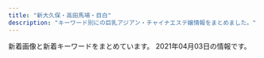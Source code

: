 ```yaml
---
title: "新大久保・高田馬場・目白"
description: "キーワード別にの巨乳アジアン・チャイナエステ嬢情報をまとめました。"
---
```


新着画像と新着キーワードをまとめています。
2021年04月03日の情報です。

<DmmAffiliateIns />
<KeywordTable
  shops={
    [
    {
        "keywords": {},
        "station": "JR\u9ad8\u7530\u99ac\u5834\u99c5\u65e9\u7a32\u7530\u53e3",
        "url": "http://www.china-es.info/",
        "img_links": [
            "http://www.china-es.info/images/int3.jpg",
            "http://www.china-es.info/images/head.jpg",
            "http://www.china-es.info/images/menu/top.jpg",
            "http://www.china-es.info/images/rec1.jpg",
            "http://www.china-es.info/images/menu/staff.jpg",
            "http://www.china-es.info/images/mobile.jpg",
            "http://www.china-es.info/img/ringo1.jpg",
            "http://www.china-es.info/images/int1.jpg",
            "http://www.china-es.info/images/menu/interior.jpg",
            "http://www.china-es.info/images/sys1.jpg",
            "http://www.china-es.info/images/rec2.jpg",
            "http://www.china-es.info/images/staff_t.jpg",
            "http://www.china-es.info/img/hibiki1.jpg",
            "http://www.china-es.info/img/nana2.jpg",
            "http://www.china-es.info/images/news.jpg",
            "http://www.china-es.info/images/interior_t.jpg",
            "http://www.china-es.info/images/int4.jpg",
            "http://www.china-es.info/img/nana1.jpg",
            "http://www.china-es.info/images/sys2.jpg",
            "http://www.china-es.info/images/top.jpg",
            "http://www.china-es.info/images/int2.jpg",
            "http://www.china-es.info/images/sys3.jpg"
        ],
        "name": "Honey At Home \u30cf\u30cb\u30fc\u30a2\u30c3\u30c8\u30db\u30fc\u30e0"
    },
    {
        "keywords": {},
        "img_links": [
            "http://www.e-candy.work/images/interior_t.png",
            "http://www.e-candy.work/images/newface.png",
            "http://www.e-candy.work/images/mobile.jpg",
            "http://www.e-candy.work/images/sys2.jpg",
            "http://www.e-candy.work/images/5.jpg",
            "http://www.e-candy.work/img/yui1.jpg",
            "http://www.e-candy.work/images/sys1.jpg",
            "http://www.e-candy.work/images/4.jpg",
            "http://www.e-candy.work/images/head.jpg",
            "http://www.e-candy.work/img/rina1.jpg",
            "http://www.e-candy.work/images/7.jpg",
            "http://www.e-candy.work/images/s1.png",
            "http://www.e-candy.work/images/sys3.png",
            "http://www.e-candy.work/images/1.jpg",
            "http://www.e-candy.work/images/6.jpg",
            "http://www.e-candy.work/img/haruka1.jpg",
            "http://www.e-candy.work/images/3.jpg",
            "http://www.e-candy.work/img/ai1.jpg",
            "http://www.e-candy.work/images/int2.png",
            "http://www.e-candy.work/images/tel.jpg",
            "http://www.e-candy.work/images/8.jpg",
            "http://www.e-candy.work/img/aya1.jpg",
            "http://www.e-candy.work/img/miki1.jpg",
            "http://www.e-candy.work/images/staff_t.png",
            "http://www.e-candy.work/img/nana1.jpg",
            "http://www.e-candy.work/images/info.png",
            "http://www.e-candy.work/images/int1.png",
            "http://www.e-candy.work/images/news.jpg"
        ],
        "station": "\u65b0\u5927\u4e45\u4fdd\u99c5",
        "name": "Lui\uff5e\u30eb\u30a4\uff5e",
        "url": "http://www.e-candy.work/"
    },
    {
        "img_links": [
            "http://aes-treat.com/scdl/staff/10941.jpg",
            "http://aes-treat.com/scdl/staff/10811mb.jpg",
            "http://aes-treat.com/i/files/homeimg.jpg",
            "http://aes-treat.com/scdl/staff/10902.jpg",
            "http://aes-treat.com/scdl/staff/10651mb.jpg",
            "http://aes-treat.com/scdl/staff/11151mb.jpg",
            "http://aes-treat.com/scdl/staff/10681.jpg",
            "http://aes-treat.com/img/ttl_attbnr.jpg",
            "http://aes-treat.com/img/ttl_nouka.jpg",
            "http://aes-treat.com/pic/head.jpg",
            "http://aes-treat.com/scdl/staff/11181mb.jpg",
            "http://aes-treat.com/scdl/staff/10171mb.jpg",
            "http://aes-treat.com/scdl/staff/10861mb.jpg",
            "http://aes-treat.com/scdl/staff/10901.jpg",
            "http://aes-treat.com/img/ttl_sister.png",
            "http://aes-treat.com/scdl/staff/10841mb.jpg",
            "http://aes-treat.com/scdl/staff/11051mb.jpg",
            "http://aes-treat.com/scdl/staff/11041.jpg",
            "http://aes-treat.com/pic/top1.jpg",
            "http://aes-treat.com/scdl/staff/10721mb.jpg",
            "http://aes-treat.com/scdl/staff/11151.jpg",
            "http://aes-treat.com/scdl/staff/11131.jpg",
            "http://aes-treat.com/scdl/staff/11181.jpg",
            "http://aes-treat.com/scdl/staff/11101.jpg",
            "http://aes-treat.com/pic/top2.jpg",
            "http://aes-treat.com/img/ttl_staff.png",
            "http://aes-treat.com/scdl/staff/10981mb.jpg",
            "http://aes-treat.com/scdl/staff/11081.jpg",
            "http://aes-treat.com/scdl/staff/10811.jpg",
            "http://aes-treat.com/scdl/staff/10861.jpg",
            "http://aes-treat.com/scdl/staff/11091mb.jpg",
            "http://aes-treat.com/scdl/staff/11101mb.jpg",
            "http://aes-treat.com/scdl/staff/10891mb.jpg",
            "http://aes-treat.com/scdl/staff/11111.jpg",
            "http://aes-treat.com/scdl/staff/10972.jpg",
            "http://aes-treat.com/scdl/staff/10981.jpg",
            "http://aes-treat.com/scdl/staff/11121.jpg",
            "http://aes-treat.com/scdl/staff/10681mb.jpg",
            "http://aes-treat.com/scdl/staff/10721.jpg",
            "http://aes-treat.com/scdl/staff/10842.jpg",
            "http://aes-treat.com/scdl/staff/11171.jpg",
            "http://aes-treat.com/scdl/staff/11171mb.jpg",
            "http://aes-treat.com/scdl/staff/11081mb.jpg",
            "http://aes-treat.com/scdl/staff/11161mb.jpg",
            "http://aes-treat.com/scdl/staff/11051.jpg",
            "http://aes-treat.com/scdl/staff/10771mb.jpg",
            "http://aes-treat.com/scdl/staff/10771.jpg",
            "http://aes-treat.com/scdl/staff/10971.jpg",
            "http://aes-treat.com/scdl/staff/10841.jpg",
            "http://aes-treat.com/scdl/staff/11111mb.jpg",
            "http://aes-treat.com/img/ttl_att.png",
            "http://aes-treat.com/scdl/staff/11041mb.jpg",
            "http://aes-treat.com/scdl/staff/10901mb.jpg",
            "http://aes-treat.com/scdl/staff/11161.jpg",
            "http://aes-treat.com/scdl/staff/10941mb.jpg",
            "http://aes-treat.com/scdl/staff/11162.jpg",
            "http://aes-treat.com/img/ttl_mobile.jpg",
            "http://aes-treat.com/scdl/staff/10891.jpg",
            "http://aes-treat.com/scdl/staff/10171.jpg",
            "http://aes-treat.com/img/system/campaign.jpg",
            "http://aes-treat.com/scdl/staff/11131mb.jpg",
            "http://aes-treat.com/scdl/staff/10651.jpg",
            "http://aes-treat.com/scdl/staff/10971mb.jpg",
            "http://aes-treat.com/scdl/staff/11121mb.jpg",
            "http://aes-treat.com/scdl/staff/11091.jpg"
        ],
        "station": "JR\u5927\u4e45\u4fdd\u99c5\u5317\u53e3",
        "url": "http://aes-treat.com/",
        "keywords": {
            "C": 36
        },
        "name": "Lovely Heart \u5927\u4e45\u4fdd\u5225\u9928"
    },
    {
        "url": "http://www.kity.work/",
        "keywords": {},
        "name": "\u98a8\u96c5\u5802 \uff5e\u3075\u3046\u304c\u3069\u3046\uff5e",
        "img_links": [
            "http://www.kity.work/img/sara2.jpg",
            "http://www.kity.work/images/3.jpg",
            "http://www.kity.work/images/tg.jpg",
            "http://www.kity.work/images/interior_t.jpg",
            "http://www.kity.work/img/aoi1.jpg",
            "http://www.kity.work/images/5.jpg",
            "http://www.kity.work/img/yuka2.jpg",
            "http://www.kity.work/images/int1.jpg",
            "http://www.kity.work/images/tel.jpg",
            "http://www.kity.work/img/erina2.jpg",
            "http://www.kity.work/images/s1.jpg",
            "http://www.kity.work/images/head.jpg",
            "http://www.kity.work/img/nana1.jpg",
            "http://www.kity.work/images/6.jpg",
            "http://www.kity.work/images/staff_t.jpg",
            "http://www.kity.work/img/yuka1.jpg",
            "http://www.kity.work/img/sara1.jpg",
            "http://www.kity.work/images/s2.jpg",
            "http://www.kity.work/staff/nana.jpg",
            "http://www.kity.work/images/7.jpg",
            "http://www.kity.work/images/up.jpg",
            "http://www.kity.work/staff/aoi.jpg",
            "http://www.kity.work/images/s1.png",
            "http://www.kity.work/images/int2.jpg",
            "http://www.kity.work/staff/yuka.jpg",
            "http://www.kity.work/images/1.jpg",
            "http://www.kity.work/images/ac2.jpg",
            "http://www.kity.work/img/erina1.jpg",
            "http://www.kity.work/img/aoi2.jpg",
            "http://www.kity.work/images/sys.jpg",
            "http://www.kity.work/staff/erina.jpg",
            "http://www.kity.work/images/news.jpg",
            "http://www.kity.work/staff/sara.jpg"
        ],
        "station": "JR\u9ad8\u7530\u99ac\u5834\u99c5\u65e9\u7a32\u7530\u53e3"
    },
    {
        "keywords": {
            "83": 3,
            "C": 18,
            "86": 3
        },
        "url": "http://familiar.ests.jp/",
        "station": "JR\u9ad8\u7530\u99ac\u5834\u99c5\u65e9\u7a32\u7530\u53e3",
        "img_links": [
            "http://familiar.ests.jp/images/s_link.png",
            "http://familiar.ests.jp/photos/sites/33/2019/09/2019092718570723.jpg",
            "http://familiar.ests.jp/photos/sites/33/2019/09/2019092318545965.jpg",
            "http://familiar.ests.jp/images/s_service.png",
            "http://familiar.ests.jp/images/top.jpg",
            "http://familiar.ests.jp/images/news.png",
            "http://familiar.ests.jp/photos/sites/33/2020/10/2020101901153954.jpg",
            "http://familiar.ests.jp/images/info.png",
            "http://familiar.ests.jp/images/bian.jpg",
            "http://familiar.ests.jp/images/mobile.jpg",
            "http://familiar.ests.jp/images/s_staff.png",
            "http://familiar.ests.jp/photos/sites/33/2019/09/2019092718554568.jpg",
            "http://familiar.ests.jp/images/nei_bj1.png",
            "http://familiar.ests.jp/images/acc.png",
            "http://familiar.ests.jp/images/service.jpg",
            "http://familiar.ests.jp/photos/sites/33/2020/10/2020101409554799.jpg",
            "http://familiar.ests.jp/photos/sites/33/2019/07/2019073009094778.jpg",
            "http://familiar.ests.jp/images/staff_bj1s.png",
            "http://familiar.ests.jp/images/staff_bj4s.png"
        ],
        "name": "\u99ac\u5834one"
    },
    {
        "img_links": [
            "http://milk.tyo.cm/photos/sites/72/2020/06/2020061206444417.jpg",
            "http://milk.tyo.cm/images/room3_l.jpg",
            "http://milk.tyo.cm/photos/sites/72/2021/02/202102100345053.jpg",
            "http://milk.tyo.cm/images/sp_nav01.png",
            "http://milk.tyo.cm/images/sp_header.jpg",
            "http://milk.tyo.cm/images/img_service03.jpg",
            "http://milk.tyo.cm/images/link_nav03.png",
            "http://milk.tyo.cm/images/link_nav02.png",
            "http://milk.tyo.cm/photos/sites/72/2020/11/202011100524008.jpg",
            "http://milk.tyo.cm/images/com_tel.png",
            "http://milk.tyo.cm/images/blog.jpg",
            "http://milk.tyo.cm/images/link_nav04.png",
            "http://milk.tyo.cm/images/room1_l.jpg",
            "http://milk.tyo.cm/images/room2_l.jpg",
            "http://milk.tyo.cm/images/tit_staff.png",
            "http://milk.tyo.cm/photos/sites/72/2020/06/2020061206443832.jpg",
            "http://milk.tyo.cm/photos/sites/72/2021/03/2021032104262457.jpg",
            "http://milk.tyo.cm/images/img_service02.jpg",
            "http://milk.tyo.cm/images/tit_pick.png",
            "http://milk.tyo.cm/images/link_nav05.png",
            "http://milk.tyo.cm/images/sp_nav03.png",
            "http://milk.tyo.cm/images/top.png",
            "http://milk.tyo.cm/photos/sites/72/2021/01/2021012610102711.jpg",
            "http://milk.tyo.cm/images/sp_tit_pick.png",
            "http://milk.tyo.cm/images/img_service01.jpg",
            "http://milk.tyo.cm/images/link_nav01.png",
            "http://milk.tyo.cm/images/re.png",
            "http://milk.tyo.cm/images/sp_nav02.png",
            "http://milk.tyo.cm/photos/sites/72/2021/03/2021032001383557.jpg",
            "http://milk.tyo.cm/images/tit_service.png",
            "http://milk.tyo.cm/images/bg_cont03.png",
            "http://milk.tyo.cm/images/img_service04.jpg",
            "http://milk.tyo.cm/images/koko_234x60.png",
            "http://milk.tyo.cm/photos/sites/72/2021/03/2021030109204879.jpg",
            "http://milk.tyo.cm/images/bg_cont01.png",
            "http://milk.tyo.cm/photos/sites/72/2021/02/2021021003450576.jpg",
            "http://milk.tyo.cm/images/ico_headline.png",
            "http://milk.tyo.cm/images/room4_l.jpg"
        ],
        "station": "JR\u5927\u4e45\u4fdd\u99c5\u5357\u53e3",
        "name": "\u30df\u30eb\u30af",
        "keywords": {
            "87": 8,
            "C": 14,
            "86": 8,
            "D": 40,
            "83": 8,
            "E": 16,
            "90": 8,
            "85": 24
        },
        "url": "http://milk.tyo.cm/"
    },
    {
        "img_links": [
            "http://p-aroma.work/img/mayu1.png",
            "http://p-aroma.work/staff/rina.jpg",
            "http://p-aroma.work/images/mobile.jpg",
            "http://p-aroma.work/img/kasumi1.png",
            "http://p-aroma.work/images/2.jpg",
            "http://p-aroma.work/images/int2.png",
            "http://p-aroma.work/images/s1.jpg",
            "http://p-aroma.work/images/sys.png",
            "http://p-aroma.work/staff/mirai.jpg",
            "http://p-aroma.work/img/rina1.png",
            "http://p-aroma.work/images/staff_t.png",
            "http://p-aroma.work/images/news.jpg",
            "http://p-aroma.work/images/7.jpg",
            "http://p-aroma.work/staff/ayaka.jpg",
            "http://p-aroma.work/img/ayaka1.png",
            "http://p-aroma.work/images/head.jpg",
            "http://p-aroma.work/images/interior_t.png",
            "http://p-aroma.work/images/s1.png",
            "http://p-aroma.work/staff/haru.jpg",
            "http://p-aroma.work/img/haru1.png",
            "http://p-aroma.work/images/1.jpg",
            "http://p-aroma.work/staff/mayu.jpg",
            "http://p-aroma.work/img/mirai1.png",
            "http://p-aroma.work/images/int1.png",
            "http://p-aroma.work/images/s2.jpg",
            "http://p-aroma.work/images/tel.jpg",
            "http://p-aroma.work/images/4.jpg",
            "http://p-aroma.work/images/6.jpg",
            "http://p-aroma.work/images/3.jpg",
            "http://p-aroma.work/staff/kasumi.jpg"
        ],
        "url": "http://p-aroma.work/",
        "name": "\u7652\u3057\u306e\u51fa\u4f1a\u3044",
        "station": "JR\u5927\u4e45\u4fdd\u99c5\u5317\u53e3",
        "keywords": {}
    },
    {
        "keywords": {
            "88": 2,
            "C": 5,
            "87": 4,
            "D": 1
        },
        "name": "\u60a0\u30a8\u30b9\u30c6",
        "img_links": [
            "http://www.y-rlx.site/girl/04.jpg",
            "http://www.y-rlx.site/images/index_02.jpg",
            "http://www.y-rlx.site/images/info.jpg",
            "http://www.y-rlx.site/images/staff_09.jpg",
            "http://www.y-rlx.site/images/index_11.jpg",
            "http://www.y-rlx.site/images/index_03.jpg",
            "http://www.y-rlx.site/images/rec_09.jpg",
            "http://y-rlx.site/images/index_07.jpg",
            "http://www.y-rlx.site/images/rec.jpg",
            "http://y-rlx.site/images/index_04.jpg",
            "http://www.y-rlx.site/images/upload/thumb/7ec52ffef2544273.jpg",
            "http://www.y-rlx.site/images/index_04.jpg",
            "http://www.y-rlx.site/girl/05.jpg",
            "http://www.y-rlx.site/images/index_07.jpg",
            "http://www.y-rlx.site/images/upload/thumb/0a4230132522743d.jpg",
            "http://www.y-rlx.site/images/index_15.jpg",
            "http://www.y-rlx.site/images/index_20.jpg",
            "http://www.y-rlx.site/images/upload/thumb/117cc02414cb58fe.jpg",
            "http://www.y-rlx.site/images/index_13.jpg",
            "http://www.y-rlx.site/images/index_18.jpg",
            "http://www.y-rlx.site/images/index_01.jpg",
            "http://www.y-rlx.site/images/upload/thumb/2c7fdde9ad97892b.jpg",
            "http://www.y-rlx.site/images/upload/thumb/a3dc59474308193e.jpg",
            "http://www.y-rlx.site/girl/02.jpg",
            "http://www.y-rlx.site/girl/03.jpg",
            "http://www.y-rlx.site/images/info_09.jpg",
            "http://www.y-rlx.site/images/upload/thumb/e0a26e58e17a1416.jpg",
            "http://www.y-rlx.site/images/upload/thumb/0776a8acf9219785.jpg",
            "http://www.y-rlx.site/images/index_10.jpg",
            "http://www.y-rlx.site/images/upload/thumb/7ef0dbd713e60157.jpg",
            "http://www.y-rlx.site/images/index_05.jpg",
            "http://www.y-rlx.site/girl/01.jpg",
            "http://www.y-rlx.site/images/index_08.jpg",
            "http://www.y-rlx.site/images/index_09.jpg",
            "http://www.y-rlx.site/images/card.jpg",
            "http://www.y-rlx.site/images/upload/thumb/0d7b4714c8aced28.jpg",
            "http://www.y-rlx.site/images/index_06.jpg",
            "http://www.y-rlx.site/images/index_19.jpg"
        ],
        "url": "http://www.y-rlx.site/",
        "station": "JR\u9ad8\u7530\u99ac\u5834\u99c5\u65e9\u7a32\u7530\u53e3"
    },
    {
        "station": "JR\u65b0\u5927\u4e45\u4fdd\u99c5",
        "name": "\u6708\u306e\u82b1",
        "url": "https://tsukinohana88.wixsite.com/index",
        "keywords": {},
        "img_links": [
            "https://static.wixstatic.com/media/80a184_591f50f34faa42e6b9492a8d9157c96f~mv2.png",
            "https://static.wixstatic.com/media/80a184_82935849944c46ee915c04bfe2e9b3cb~mv2.jpeg",
            "https://static.wixstatic.com/media/71aabe_595c6eb6f67c4a098580c4aa868223d6~mv2.jpg",
            "https://static.wixstatic.com/media/80a184_b70a2c117ac542f79ec2a2014b642be4~mv2.png",
            "https://static.wixstatic.com/media/80a184_18f60081ea1047b0a35a349e1c4155f8~mv2.jpg",
            "https://static.wixstatic.com/media/80a184_9dc0d14b20d54a71a6cb9f57217e8a32~mv2.png",
            "https://static.wixstatic.com/media/80a184_d4b6882709484eb495b72b4fd6a52481~mv2.png",
            "https://static.wixstatic.com/media/80a184_126746405a7f40f191a12f71b777ea41~mv2.png",
            "https://static.wixstatic.com/media/80a184_60e3e10d71c6473ca82f313fefc49773~mv2.png",
            "https://static.wixstatic.com/media/80a184_e559d78a6dc94757946448f2405d903b~mv2.jpg",
            "https://static.wixstatic.com/media/71aabe_7fde48e91203411687f75bf66049b810~mv2.jpg",
            "https://static.wixstatic.com/media/80a184_5208b825bc574a8e8c38cfed61640f7b~mv2.png",
            "https://static.wixstatic.com/media/80a184_6f8a99a76cfa4e8cb6871f8cdc4667f5~mv2.png",
            "https://static.wixstatic.com/media/80a184_badd496c271c4b31b8258ef657e73a1c~mv2.jpg"
        ]
    },
    {
        "keywords": {
            "C": 4
        },
        "name": "\u7e01\u4e2d\u7e01\uff5e\u3048\u3093\u3061\u3085\u3046\u3048\u3093\uff5e",
        "img_links": [
            "http://www.enchuen.com/images/img_slider03.png",
            "http://www.enchuen.com/images/top_slider2.jpg",
            "http://www.enchuen.com/images/mail_header.png",
            "http://www.enchuen.com/images/therapist_yume.jpg",
            "http://www.enchuen.com/images/a_qa.png",
            "http://www.enchuen.com/images/img_service04.png",
            "http://www.enchuen.com/images/mess_footer.png",
            "http://www.enchuen.com/images/h2_qa.png",
            "http://www.enchuen.com/images/h2_alliancegide2.png",
            "http://www.enchuen.com/images/h2_instagam.png",
            "http://www.enchuen.com/images/btn_gnavi02_no.png",
            "http://www.enchuen.com/images/ins_header.png",
            "http://www.enchuen.com/images/top_slider5.jpg",
            "http://www.enchuen.com/images/img_service03.png",
            "http://www.enchuen.com/images/top_slider4.jpg",
            "http://www.enchuen.com/images/tw_footer.png",
            "http://www.enchuen.com/images/interior02.jpg",
            "http://www.enchuen.com/images/ins_footer.png",
            "http://www.enchuen.com/images/therapist_noa.jpg",
            "http://www.enchuen.com/images/h2_linkban.png",
            "http://www.enchuen.com/images/therapist_kaori_s.jpg",
            "http://www.enchuen.com/images/img_service02.png",
            "http://www.enchuen.com/images/top_slider6.jpg",
            "http://www.enchuen.com/images/img_service05.png",
            "http://www.enchuen.com/images/interior02_s.jpg",
            "http://www.enchuen.com/images/interior01_s.jpg",
            "http://www.enchuen.com/images/tel_header.png",
            "http://www.enchuen.com/images/h2_alliancegide.png",
            "http://www.enchuen.com/images/img_slider01.png",
            "http://www.enchuen.com/images/q_qa.png",
            "http://www.enchuen.com/images/img_service01.png",
            "http://www.enchuen.com/images/img_service06.png",
            "http://www.enchuen.com/images/h2_contact.png",
            "http://www.enchuen.com/images/interior03_s.jpg",
            "http://www.enchuen.com/images/h2_servicecontents.png",
            "http://www.enchuen.com/images/icon_eng.png",
            "http://www.enchuen.com/images/btn_gnavi04_no.png",
            "http://www.enchuen.com/images/therapist_yona.jpg",
            "http://www.enchuen.com/images/top_slider3.jpg",
            "http://www.enchuen.com/images/img_aromaoil.png",
            "http://www.enchuen.com/images/img_service07.png",
            "http://www.enchuen.com/images/top_slider1.jpg",
            "http://www.enchuen.com/images/btn_gnavi06_no.png",
            "http://www.enchuen.com/images/interior01.jpg",
            "http://www.enchuen.com/images/tw_header.png",
            "http://www.enchuen.com/images/btn_gnavi05_no.png",
            "http://www.enchuen.com/images/interior04.jpg",
            "http://www.enchuen.com/images/therapist_noa_s.jpg",
            "http://www.enchuen.com/images/h2_information.png",
            "http://www.enchuen.com/images/h2_twitter.png",
            "http://www.enchuen.com/images/h2_alltherapist.png",
            "http://www.enchuen.com/images/h2_link01.png",
            "http://www.enchuen.com/images/img_comimgsoon.jpg",
            "http://www.enchuen.com/images/interior03.jpg",
            "http://www.enchuen.com/images/ban-tel.png",
            "http://www.enchuen.com/images/interior04_s.jpg",
            "http://www.enchuen.com/images/btn_gnavi03_no.png",
            "http://www.enchuen.com/images/pickmessage01.png",
            "http://www.enchuen.com/images/therapist_kaori.jpg",
            "http://www.enchuen.com/images/therapist_yona_s.jpg",
            "http://www.enchuen.com/images/pagetop.png",
            "http://www.enchuen.com/images/icon_chi.png",
            "http://www.enchuen.com/images/btn_gnavi01_no.png",
            "http://www.enchuen.com/images/therapist_yume_s.jpg",
            "http://www.enchuen.com/images/img_slider02.png"
        ],
        "station": "JR\u65b0\u5927\u4e45\u4fdd\u99c5",
        "url": "http://www.enchuen.com/"
    },
    {
        "name": "\u6c34\u8272-\u30df\u30ba\u30a4\u30ed-",
        "keywords": {},
        "url": "http://kobo.mssg.jp/",
        "station": "JR\u5927\u4e45\u4fdd\u99c5\u5317\u53e3",
        "img_links": [
            "http://kobo.mssg.jp/layer/images/top/top_03.jpg",
            "http://kobo.mssg.jp/images/info.png",
            "http://kobo.mssg.jp/images/staff_9b.jpg",
            "http://kobo.mssg.jp/images/staff_4.jpg",
            "http://kobo.mssg.jp/images/staff_2b.jpg",
            "http://kobo.mssg.jp/images/staff_5.jpg",
            "http://kobo.mssg.jp/images/staff_bj1.png",
            "http://kobo.mssg.jp/layer/images/top/top_08.png",
            "http://kobo.mssg.jp/images/top1.jpg",
            "http://kobo.mssg.jp/images/s_info.png",
            "http://kobo.mssg.jp/layer/images/top/top_06.jpg",
            "http://kobo.mssg.jp/images/staff_2a.jpg",
            "http://kobo.mssg.jp/images/staff_8.jpg",
            "http://kobo.mssg.jp/layer/images/top.jpg",
            "http://kobo.mssg.jp/layer/images/top/top_05.jpg",
            "http://kobo.mssg.jp/layer/images/top/top_04.jpg",
            "http://kobo.mssg.jp/images/staff_9a.jpg",
            "http://kobo.mssg.jp/images/staff_8a.jpg",
            "http://kobo.mssg.jp/layer/images/top/top_02.jpg",
            "http://kobo.mssg.jp/images/top2.jpg",
            "http://kobo.mssg.jp/images/1.jpg",
            "http://kobo.mssg.jp/images/staff_10a.jpg",
            "http://kobo.mssg.jp/images/wenzi-staff.png",
            "http://kobo.mssg.jp/layer/images/top/top_01.jpg",
            "http://kobo.mssg.jp/images/staff_bj4.png"
        ]
    },
    {
        "img_links": [
            "http://familiar.tyo.cm/photos/sites/37/2019/10/2019100304481325.jpg",
            "http://familiar.tyo.cm/images/mobile.jpg",
            "http://familiar.tyo.cm/photos/sites/37/2019/03/2019031806471671.jpg",
            "http://familiar.tyo.cm/photos/sites/37/2018/12/2018121903013346.jpg",
            "http://familiar.tyo.cm/photos/sites/37/2019/03/2019032406115311.jpg",
            "http://familiar.tyo.cm/photos/sites/37/2019/10/2019102502193826.jpg",
            "http://familiar.tyo.cm/images/s_link.jpg",
            "http://familiar.tyo.cm/photos/sites/37/2019/06/2019060406161857.jpg",
            "http://familiar.tyo.cm/photos/sites/37/2019/09/2019090503385014.jpg",
            "http://familiar.tyo.cm/photos/sites/37/2019/12/2019120401355046.jpg",
            "http://familiar.tyo.cm/photos/sites/37/2019/11/2019112002511160.jpg",
            "http://familiar.tyo.cm/photos/sites/37/2019/03/2019032406115451.jpg",
            "http://familiar.tyo.cm/images/top.png",
            "http://familiar.tyo.cm/photos/sites/37/2019/11/2019112902341792.jpg",
            "http://familiar.tyo.cm/photos/sites/37/2019/03/2019032406115312.jpg",
            "http://familiar.tyo.cm/photos/sites/37/2019/06/2019060406241084.jpg",
            "http://familiar.tyo.cm/photos/sites/37/2019/03/2019032406115440.jpg",
            "http://familiar.tyo.cm/photos/sites/37/2019/12/2019120401354980.jpg",
            "http://familiar.tyo.cm/photos/sites/37/2019/11/2019110802115992.jpg",
            "http://familiar.tyo.cm/photos/sites/37/2019/06/2019061502562745.jpg",
            "http://familiar.tyo.cm/photos/sites/37/2019/10/2019102408541458.jpg",
            "http://familiar.tyo.cm/images/s_staff.jpg",
            "http://familiar.tyo.cm/images/tel.png",
            "http://familiar.tyo.cm/photos/sites/37/2019/12/2019120502264671.jpg",
            "http://familiar.tyo.cm/photos/sites/37/2019/06/2019061502562798.jpg",
            "http://familiar.tyo.cm/photos/sites/37/2019/06/201906040617136.jpg",
            "http://familiar.tyo.cm/photos/sites/37/2019/06/2019062210030384.jpg",
            "http://familiar.tyo.cm/photos/sites/37/2018/12/2018121903022968.jpg",
            "http://familiar.tyo.cm/photos/sites/37/2019/09/201909270657496.jpg",
            "http://familiar.tyo.cm/photos/sites/37/2019/12/2019120502265383.jpg",
            "http://familiar.tyo.cm/photos/sites/37/2019/12/201912130833132.jpg",
            "http://familiar.tyo.cm/photos/sites/37/2019/03/2019032406115446.jpg",
            "http://familiar.tyo.cm/photos/sites/37/2019/03/2019032406115598.jpg",
            "http://familiar.tyo.cm/photos/sites/37/2019/10/2019102502193551.jpg",
            "http://familiar.tyo.cm/photos/sites/37/2019/06/2019061502562797.jpg",
            "http://familiar.tyo.cm/images/1.png",
            "http://familiar.tyo.cm/photos/sites/37/2019/12/2019120401354873.jpg",
            "http://familiar.tyo.cm/photos/sites/37/2019/03/2019032406115491.jpg",
            "http://familiar.tyo.cm/images/s_news.jpg"
        ],
        "url": "http://familiar.tyo.cm/",
        "name": "Familiar\u30fb\u30d5\u30a1\u30df\u30ea\u30fc\u30a2",
        "keywords": {
            "E": 36,
            "C": 2,
            "85": 18,
            "86": 94,
            "83": 9,
            "D": 182,
            "88": 27,
            "87": 72
        },
        "station": "JR\u65b0\u5927\u4e45\u4fdd\u99c5"
    },
    {
        "img_links": [
            "http://massage-1.net/images/top/top_01.jpg",
            "http://massage-1.net/images/top/top_04.jpg",
            "http://massage-1.net/images/top/top_05.jpg",
            "http://massage-1.net/images/staff_image/staf_05a.jpg",
            "http://massage-1.net/images/home/top.jpg",
            "http://massage-1.net/images/page_top.png",
            "http://massage-1.net/images/top/top_06.jpg",
            "http://massage-1.net/images/top/top_08.png",
            "http://massage-1.net/images/top/top_02.jpg",
            "http://massage-1.net/images/top/top_03.jpg"
        ],
        "name": "\u697d\u5712",
        "keywords": {},
        "url": "http://massage-1.net/",
        "station": "JR\u9ad8\u7530\u99ac\u5834\u99c5\u65e9\u7a32\u7530\u53e3"
    },
    {
        "url": "http://www.harunoyume.com/",
        "img_links": [
            "http://www.harunoyume.com/images/service-image.jpg",
            "http://www.harunoyume.com/images/covergirl.jpg",
            "http://www.harunoyume.com/images/campaign.jpg",
            "http://www.harunoyume.com/images/discount.jpg"
        ],
        "name": "\u6625\u306e\u5922",
        "station": "JR\u65b0\u5927\u4e45\u4fdd\u99c5",
        "keywords": {}
    },
    {
        "url": "http://www.aromaonly1.com/",
        "img_links": [
            "http://www.aromaonly1.com/images/interior_10.jpg",
            "http://www.aromaonly1.com/uploads/66dc68de1f9c001b6f15d52303314efc.jpg",
            "http://www.aromaonly1.com/uploads/2f5941103973429d3981087968a845a3.jpg",
            "http://www.aromaonly1.com/images/fanhui.png",
            "http://www.aromaonly1.com/uploads/3e6ede4dd71b9611bfc0fc01fff82057.jpg",
            "http://www.aromaonly1.com/images/index_14.jpg",
            "http://www.aromaonly1.com/images/index_01.jpg",
            "http://www.aromaonly1.com/images/index_07.jpg",
            "http://www.aromaonly1.com/uploads/b43afdf6c0db7020b472f89b05664984.jpg",
            "http://www.aromaonly1.com/uploads/56e94a67d1aa4ea89d5f2064a387ab96.jpg",
            "http://www.aromaonly1.com/images/girls_10.jpg",
            "http://www.aromaonly1.com/images/index_02.jpg",
            "http://www.aromaonly1.com/uploads/e01fa669285bc99ba782abfd90a08bb2.jpg",
            "http://www.aromaonly1.com/images/index_04.jpg",
            "http://www.aromaonly1.com/images/index_21.jpg",
            "http://www.aromaonly1.com/images/index_11.jpg",
            "http://www.aromaonly1.com/images/index_17.jpg",
            "http://www.aromaonly1.com/images/index_03.jpg",
            "http://www.aromaonly1.com/uploads/0d74a4af5e268e3562daa56048c13906.jpg",
            "http://www.aromaonly1.com/images/link_10.jpg",
            "http://www.aromaonly1.com/uploads/c24b4a66b959c50d941c227e2167e47a.jpg",
            "http://www.aromaonly1.com/images/index_05.jpg",
            "http://www.aromaonly1.com/images/index_18.jpg",
            "http://www.aromaonly1.com/images/aromaonly1_468x60.png",
            "http://www.aromaonly1.com/images/index_15.jpg",
            "http://www.aromaonly1.com/images/service_10.jpg",
            "http://www.aromaonly1.com/uploads/18799c1985ca7d1cd026808323ec51c2.jpg",
            "http://www.aromaonly1.com/images/index_20.jpg",
            "http://www.aromaonly1.com/images/index_19.jpg",
            "http://www.aromaonly1.com/uploads/015cba9c432d730d26583fe998534fa6.jpg",
            "http://www.aromaonly1.com/images/index_06.jpg",
            "http://www.aromaonly1.com/my_work/images/pic1.png",
            "http://www.aromaonly1.com/images/index_08.jpg",
            "http://www.aromaonly1.com/uploads/5f4083d49285cbe64774b1bd70e86150.jpg",
            "http://www.aromaonly1.com/images/service_11.jpg",
            "http://www.aromaonly1.com/uploads/ac75f516de3602f2ed5de1d9e2383a35.jpg",
            "http://www.aromaonly1.com/images/index_16.jpg",
            "http://www.aromaonly1.com/uploads/8e9e8b4d89b256773f17dff61368328c.jpg",
            "http://www.aromaonly1.com/images/index_12.jpg",
            "http://www.aromaonly1.com/uploads/39a20c0f1405de5aa73fad53492e41be.jpg"
        ],
        "station": "JR\u9ad8\u7530\u99ac\u5834\u99c5",
        "name": "NEW ONLY ONE",
        "keywords": {
            "86": 4,
            "88": 3,
            "C": 3,
            "D": 2,
            "E": 2
        }
    },
    {
        "img_links": [
            "http://angel.este.work/tel_footer.png",
            "http://angel.este.work/tel_header.png",
            "http://angel.este.work/top-img01.png",
            "http://angel.este.work/call.png",
            "http://angel.este.work/2.jpg",
            "http://angel.este.work/4.jpg",
            "http://angel.este.work/top-img01b.png",
            "http://angel.este.work/2/uploadimg/1600260826.jpg",
            "http://angel.este.work/2/uploadimg/1616465524.jpg",
            "http://angel.este.work/3.jpg",
            "http://angel.este.work/top-img04.png",
            "http://angel.este.work/2/uploadimg/1616465485.jpg",
            "http://angel.este.work/top-img01a.png",
            "http://angel.este.work/1.jpg",
            "http://angel.este.work/2/uploadimg/1599833697.jpg"
        ],
        "station": "JR\u9ad8\u7530\u99ac\u5834\u99c5",
        "url": "http://angel.este.work/",
        "keywords": {
            "86": 7,
            "83": 17,
            "D": 5,
            "E": 7,
            "87": 5,
            "95": 1,
            "C": 17
        },
        "name": "Angel"
    },
    {
        "station": "JR\u5927\u4e45\u4fdd\u99c5\u5317\u53e3",
        "img_links": [],
        "keywords": {},
        "name": "Rabenda\u30fb\u30e9\u30d9\u30f3\u30c0\u30fc",
        "url": "http://gogonoheya.ies.fun/"
    },
    {
        "name": "\u82b1",
        "station": "JR\u5927\u4e45\u4fdd\u99c5\u5317\u53e3",
        "img_links": [
            "https://est-hana.com/img/camp/camp20210401.png",
            "https://est-hana.com/img/material/hosi4.png",
            "https://est-hana.com/img/material/m4.png",
            "https://est-hana.com/img/girl/pickup/pickup20181218104555.jpg",
            "https://est-hana.com/img/girl/list/sface8365230fc40840a020ba3ed47600db4b4a.jpg",
            "https://est-hana.com/img/girl/pickup/topgirl20180908131653.png",
            "https://est-hana.com/img/material/massa_t1.png",
            "https://est-hana.com/img/material/top_t4.png",
            "https://est-hana.com/img/girl/main/smain1891e9ae2d8752cd8b9474ebd62df9909f9b.jpg",
            "https://est-hana.com/img/girl/list/slist18449673a0eecbfdaab27d1a016ce6f4281.jpg",
            "https://est-hana.com/img/material/sys_course1_rev2.png",
            "https://est-hana.com/img/girl/thumb/s173_1.jpg",
            "https://est-hana.com/img/girl/list/s75_list.jpg",
            "https://est-hana.com/img/material/gm1_rollout.png",
            "https://est-hana.com/img/material/line1.png",
            "https://est-hana.com/img/girl/list/slist8365230fc40840a020ba3ed47600db4b4a.jpg",
            "https://est-hana.com/img/girl/pickup/topgirl20140510202547.png",
            "https://est-hana.com/img/girl/pickup/pickup20190121202926.jpg",
            "https://est-hana.com/img/girl/list/sface199a8b144d9cbd006fc9dffdf23ad77de07.jpg",
            "https://est-hana.com/img/material/sys_course2_rev2.png",
            "https://est-hana.com/img/girl/list/sface110404ef9fc79e2a0a04d64b621c22a0c77.jpg",
            "https://est-hana.com/img/girl/list/slist189e9ae2d8752cd8b9474ebd62df9909f9b.jpg",
            "https://est-hana.com/img/material/d3.png",
            "https://est-hana.com/img/material/accsess_picter2.jpg",
            "https://est-hana.com/img/girl/pickup/pickup20190118192257.jpg",
            "https://est-hana.com/img/material/systme_t2.png",
            "https://est-hana.com/img/material/gm3_rollout.png",
            "https://est-hana.com/img/girl/thumb/smain1911ec56c0d5cc68365ea11e2e52a40272d8.jpg",
            "https://est-hana.com/img/girl/list/sface19753ce52e0264e81a8a42e5d3c84dd833e.jpg",
            "https://est-hana.com/img/material/top_twitter.png",
            "https://est-hana.com/img/material/w6.png",
            "https://est-hana.com/img/material/photorenew1.jpg",
            "https://est-hana.com/img/girl/main/s173_1.jpg",
            "https://est-hana.com/img/material/returnbtn.png",
            "https://est-hana.com/img/material/massap5.jpg",
            "https://est-hana.com/img/girl/list/slist19053cc33bb85f739f63e84c2ae2c41c2eb.jpg",
            "https://est-hana.com/img/girl/list/s163_face.jpg",
            "https://est-hana.com/img/material/photorenew5.jpg",
            "https://est-hana.com/img/girl/thumb/s173_2.jpg",
            "https://est-hana.com/img/material/detailwaku.png",
            "https://est-hana.com/img/girl/thumb/s86_1.jpg",
            "https://est-hana.com/img/material/massap1.jpg",
            "https://est-hana.com/img/girl/list/s77_face.jpg",
            "https://est-hana.com/img/girl/thumb/s180_1.jpg",
            "https://est-hana.com/img/girl/thumb/smain1912da4fa2da2e801312734721e1a44d8e19.jpg",
            "https://est-hana.com/img/girl/thumb/smain1931e3a7504f14e2050f14cb6782d72bb46c.jpg",
            "https://est-hana.com/img/girl/list/slist191ec56c0d5cc68365ea11e2e52a40272d8.jpg",
            "https://est-hana.com/img/girl/thumb/smain18725b09cd881b1f036f9f4970616c10b474.jpg",
            "https://est-hana.com/img/material/age.png",
            "https://est-hana.com/img/girl/list/sface193e3a7504f14e2050f14cb6782d72bb46c.jpg",
            "https://est-hana.com/img/material/gm2_rollout.png",
            "https://est-hana.com/img/material/staff_t1.png",
            "https://est-hana.com/img/girl/thumb/smain184149673a0eecbfdaab27d1a016ce6f4281.jpg",
            "https://est-hana.com/img/girl/main/smain184149673a0eecbfdaab27d1a016ce6f4281.jpg",
            "https://est-hana.com/img/girl/main/smain1871110bf62c88dcefca310cdc127f9b11f2.jpg",
            "https://est-hana.com/img/girl/thumb/smain1902e7f2a11706f93c08ab1eb76c57c0a501.jpg",
            "https://est-hana.com/img/girl/pickup/topgirl20180526173824.png",
            "https://est-hana.com/img/material/accsess_station.png",
            "https://est-hana.com/img/girl/list/slist193a69a1a063a3159e298d18b691542266d.jpg",
            "https://est-hana.com/img/girl/pickup/pickup20141227182613.jpeg",
            "https://est-hana.com/img/girl/list/s173_list.jpg",
            "https://est-hana.com/img/girl/list/sface187386757ea62d773ca58e2457fc23b8e13.jpg",
            "https://est-hana.com/img/girl/main/s88_1.jpg",
            "https://est-hana.com/img/girl/thumb/smain1871110bf62c88dcefca310cdc127f9b11f2.jpg",
            "https://est-hana.com/img/girl/list/sface201dc74ab8dea78d771771d5fda7bccc989.jpg",
            "https://est-hana.com/img/material/topflashimg1.jpg",
            "https://est-hana.com/img/girl/thumb/smain193281777917c863b2cd265723b9cb5a3c32.jpg",
            "https://est-hana.com/img/girl/main/s86_1.jpg",
            "https://est-hana.com/img/material/top_t6.png",
            "https://est-hana.com/img/material/day.png",
            "https://est-hana.com/img/material/top_t3.png",
            "https://est-hana.com/img/material/hosi5.png",
            "https://est-hana.com/img/girl/thumb/smain1991a8b144d9cbd006fc9dffdf23ad77de07.jpg",
            "https://est-hana.com/img/girl/main/smain1931e3a7504f14e2050f14cb6782d72bb46c.jpg",
            "https://est-hana.com/img/girl/thumb/smain19725e2ed7efe2de621955e09d12295a13ee.jpg",
            "https://est-hana.com/img/girl/thumb/smain184249673a0eecbfdaab27d1a016ce6f4281.jpg",
            "https://est-hana.com/img/girl/list/s86_list.jpg",
            "https://est-hana.com/img/material/massap2.jpg",
            "https://est-hana.com/img/material/sys_etc.png",
            "https://est-hana.com/img/girl/pickup/pickup20191214162524.jpg",
            "https://est-hana.com/img/girl/list/slist187110f9d5212fd19d8b8410ec6bff294e6.jpg",
            "https://est-hana.com/img/material/click_tel_btn.png",
            "https://est-hana.com/img/girl/thumb/s75_1.jpg",
            "https://est-hana.com/img/girl/list/slist2012ba9beda1a19f1ba57dcc87485d57321.jpg",
            "https://est-hana.com/img/girl/list/s180_face.jpg",
            "https://est-hana.com/img/girl/thumb/smain1913da4fa2da2e801312734721e1a44d8e19.jpg",
            "https://est-hana.com/img/girl/pickup/topgirl20190528141109.png",
            "https://est-hana.com/img/girl/list/sface190e7f2a11706f93c08ab1eb76c57c0a501.jpg",
            "https://est-hana.com/img/material/top_t2.png",
            "https://est-hana.com/img/girl/pickup/pickup20190528135649.jpg",
            "https://est-hana.com/img/material/infopanel.png",
            "https://est-hana.com/img/girl/list/s173_face.jpg",
            "https://est-hana.com/img/material/gm5_rollout.png",
            "https://est-hana.com/img/girl/main/s75_1.jpg",
            "https://est-hana.com/img/girl/thumb/smain197153ce52e0264e81a8a42e5d3c84dd833e.jpg",
            "https://est-hana.com/img/girl/list/s139_list.jpg",
            "https://est-hana.com/img/material/massap3.jpg",
            "https://est-hana.com/img/girl/pickup/topgirl20161016054301.png",
            "https://est-hana.com/img/girl/pickup/topgirl20180308214256.png",
            "https://est-hana.com/img/girl/main/smain1991a8b144d9cbd006fc9dffdf23ad77de07.jpg",
            "https://est-hana.com/img/girl/pickup/pickup20180526173711.jpg",
            "https://est-hana.com/img/material/gm4_rollout.png",
            "https://est-hana.com/img/material/photorenew4.jpg",
            "https://est-hana.com/img/material/month.png",
            "https://est-hana.com/img/girl/list/sface18449673a0eecbfdaab27d1a016ce6f4281.jpg",
            "https://est-hana.com/img/girl/thumb/smain1891e9ae2d8752cd8b9474ebd62df9909f9b.jpg",
            "https://est-hana.com/img/girl/main/smain1901e7f2a11706f93c08ab1eb76c57c0a501.jpg",
            "https://est-hana.com/img/girl/list/s139_face.jpg",
            "https://est-hana.com/img/whatnew/20200401_mask.jpg",
            "https://est-hana.com/img/girl/list/s86_face.jpg",
            "https://est-hana.com/img/girl/main/smain197153ce52e0264e81a8a42e5d3c84dd833e.jpg",
            "https://est-hana.com/img/material/massap4.jpg",
            "https://est-hana.com/img/girl/pickup/topgirl20140502225842.png",
            "https://est-hana.com/img/material/sframe2014.png",
            "https://est-hana.com/img/material/massap7.jpg",
            "https://est-hana.com/img/girl/pickup/pickup20190118192153.jpg",
            "https://est-hana.com/img/girl/pickup/topgirl20141227182718.png",
            "https://est-hana.com/img/girl/main/smain1911ec56c0d5cc68365ea11e2e52a40272d8.jpg",
            "https://est-hana.com/img/material/sys_course3_rev1.png",
            "https://est-hana.com/img/girl/pickup/pickup20180830201105.jpg",
            "https://est-hana.com/img/girl/thumb/s88_1.jpg",
            "https://est-hana.com/img/girl/list/s88_list.jpg",
            "https://est-hana.com/img/material/gm6_rollout.png",
            "https://est-hana.com/img/girl/list/slist110d5ce8a5906e2cdaf90af47c9395e0dff.jpg",
            "https://est-hana.com/img/girl/list/slist19753ce52e0264e81a8a42e5d3c84dd833e.jpg",
            "https://est-hana.com/img/material/photorenew3.jpg",
            "https://est-hana.com/img/whatnew/20200304.jpg",
            "https://est-hana.com/img/material/staffdetail_t1.png",
            "https://est-hana.com/img/girl/pickup/pickup20190227121102.jpg",
            "https://est-hana.com/img/material/staff_t1rev1.png",
            "https://est-hana.com/img/girl/list/s77_list.jpg",
            "https://est-hana.com/img/girl/list/s88_face.jpg",
            "https://est-hana.com/img/material/systme_t1.png",
            "https://est-hana.com/img/girl/list/sface191ec56c0d5cc68365ea11e2e52a40272d8.jpg",
            "https://est-hana.com/img/girl/pickup/pickup20191208191053.jpg",
            "https://est-hana.com/img/girl/list/slist199a8b144d9cbd006fc9dffdf23ad77de07.jpg",
            "https://est-hana.com/img/girl/list/s163_list.jpg",
            "https://est-hana.com/img/material/sys_option.png",
            "https://est-hana.com/img/material/top_t5.png",
            "https://est-hana.com/img/material/photorenew2rev1.jpg",
            "https://est-hana.com/img/girl/list/s75_face.jpg",
            "https://est-hana.com/img/girl/main/s180_1.jpg",
            "https://est-hana.com/img/material/top_t2_img_rev2.jpg",
            "https://est-hana.com/img/whatnew/20200401min60.jpg",
            "https://est-hana.com/img/girl/thumb/smain1901e7f2a11706f93c08ab1eb76c57c0a501.jpg",
            "https://est-hana.com/img/girl/list/s180_list.jpg",
            "https://est-hana.com/img/girl/list/sface189e9ae2d8752cd8b9474ebd62df9909f9b.jpg",
            "https://est-hana.com/img/material/massap6.jpg"
        ],
        "keywords": {
            "E": 2,
            "C": 40
        },
        "url": "https://est-hana.com/"
    },
    {
        "keywords": {},
        "url": "http://esthe.top/",
        "name": "RAN\uff5e\u30e9\u30f3\uff5e",
        "station": "JR\u9ad8\u7530\u99ac\u5834\u99c5\u6771\u53e3",
        "img_links": [
            "http://esthe.top/images/an_2_06.jpg",
            "http://esthe.top/images/room_images/gallery-06.jpg",
            "http://esthe.top/images/room_images/index-02.jpg",
            "http://esthe.top/images/an_2_07.jpg",
            "http://esthe.top/images/room_images/gallery-02.jpg",
            "http://esthe.top/images/acs_ima/access-04.jpg",
            "http://esthe.top/images/room_images/gallery-04.jpg",
            "http://esthe.top/images/Bottom_01.jpg",
            "http://esthe.top/images/staff_images/staff_09b.jpg",
            "http://esthe.top/images/acs_ima/access-02.jpg",
            "http://esthe.top/images/staff_images/staff_07a.jpg",
            "http://esthe.top/images/room_images/index-01.jpg",
            "http://esthe.top/images/staff_images/staff_010a.jpg",
            "http://esthe.top/images/demo/slider/tooltips/slide3.png",
            "http://esthe.top/images/demo/slider/images/slide2.png",
            "http://esthe.top/images/demo/slider/images/slide4.png",
            "http://esthe.top/images/acs_ima/access-01.jpg",
            "http://esthe.top/images/an_1_04.jpg",
            "http://esthe.top/images/demo/slider/tooltips/slide2.png",
            "http://esthe.top/images/an_1_07.jpg",
            "http://esthe.top/images/room_images/gallery-05.jpg",
            "http://esthe.top/images/staff_images/staff_012a.jpg",
            "http://esthe.top/images/staff_images/staff_01a.jpg",
            "http://esthe.top/images/room_images/gallery-01.jpg",
            "http://esthe.top/images/Bottom_02.jpg",
            "http://esthe.top/images/staff_images/staff_010b.jpg",
            "http://esthe.top/images/QRcode.jpg",
            "http://esthe.top/images/demo/slider/tooltips/slide5.png",
            "http://esthe.top/images/staff_images/staff_09a.jpg",
            "http://esthe.top/images/an_2_05.jpg",
            "http://esthe.top/images/staff_images/staff_04b.jpg",
            "http://esthe.top/images/an_1_05.jpg",
            "http://esthe.top/images/staff_images/staff_07b.jpg",
            "http://esthe.top/images/an_1_06.jpg",
            "http://esthe.top/images/demo/slider/images/slide5.png",
            "http://esthe.top/images/demo/slider/images/slide3.png",
            "http://esthe.top/images/an_2_02.jpg",
            "http://esthe.top/images/demo/slider/tooltips/slide1.png",
            "http://esthe.top/images/an_1_03.jpg",
            "http://esthe.top/images/an_2_03.jpg",
            "http://esthe.top/images/staff_images/staff_04a.jpg",
            "http://esthe.top/images/an_1_02.jpg",
            "http://esthe.top/images/an_2_04.jpg",
            "http://esthe.top/images/staff_images/staff_01b.jpg",
            "http://esthe.top/images/room_images/gallery-03.jpg",
            "http://esthe.top/images/acs_ima/access-03.jpg",
            "http://esthe.top/images/demo/slider/tooltips/slide4.png",
            "http://esthe.top/images/demo/slider/images/slide1.png"
        ]
    },
    {
        "url": "http://aes-salon.com/",
        "station": "JR\u5927\u4e45\u4fdd\u99c5\u5317\u53e3",
        "keywords": {
            "C": 35
        },
        "img_links": [
            "http://aes-salon.com/scdl/staff/10462.jpg",
            "http://aes-salon.com/scdl/staff/10631.jpg",
            "http://aes-salon.com/scdl/staff/10081mb.jpg",
            "http://aes-salon.com/img/ttl_att.png",
            "http://aes-salon.com/scdl/staff/10501mb.jpg",
            "http://aes-salon.com/scdl/staff/10351.jpg",
            "http://aes-salon.com/scdl/staff/10412.jpg",
            "http://aes-salon.com/scdl/staff/10461.jpg",
            "http://aes-salon.com/img/ttl_attbnr.jpg",
            "http://aes-salon.com/scdl/staff/10671.jpg",
            "http://aes-salon.com/scdl/staff/10511.jpg",
            "http://aes-salon.com/scdl/staff/10121.jpg",
            "http://aes-salon.com/img/access/roaddm.png",
            "http://aes-salon.com/scdl/staff/10351mb.jpg",
            "http://aes-salon.com/scdl/staff/10501.jpg",
            "http://aes-salon.com/scdl/staff/10441mb.jpg",
            "http://aes-salon.com/scdl/staff/10291mb.jpg",
            "http://aes-salon.com/scdl/staff/10472.jpg",
            "http://aes-salon.com/scdl/staff/10471mb.jpg",
            "http://aes-salon.com/img/ttl_staff.png",
            "http://aes-salon.com/scdl/staff/10694.jpg",
            "http://aes-salon.com/scdl/staff/10441.jpg",
            "http://aes-salon.com/scdl/staff/10571.jpg",
            "http://aes-salon.com/img/system/campaign.jpg",
            "http://aes-salon.com/img/ttl_sister.png",
            "http://aes-salon.com/scdl/staff/10621.jpg",
            "http://aes-salon.com/scdl/staff/10621mb.jpg",
            "http://aes-salon.com/scdl/staff/10083.jpg",
            "http://aes-salon.com/scdl/staff/10121mb.jpg",
            "http://aes-salon.com/scdl/staff/10291.jpg",
            "http://aes-salon.com/i/files/homeimg.jpg",
            "http://aes-salon.com/scdl/staff/10651.jpg",
            "http://aes-salon.com/scdl/staff/10571mb.jpg",
            "http://aes-salon.com/scdl/staff/10631mb.jpg",
            "http://aes-salon.com/scdl/staff/10602.jpg",
            "http://aes-salon.com/scdl/staff/10341.jpg",
            "http://aes-salon.com/scdl/staff/10691.jpg",
            "http://aes-salon.com/scdl/staff/10411.jpg",
            "http://aes-salon.com/scdl/staff/10601.jpg",
            "http://aes-salon.com/pic/top1.jpg",
            "http://aes-salon.com/pic/head.jpg",
            "http://aes-salon.com/img/access/road1.jpg",
            "http://aes-salon.com/scdl/staff/10641mb.jpg",
            "http://aes-salon.com/scdl/staff/10671mb.jpg",
            "http://aes-salon.com/scdl/staff/10082.jpg",
            "http://aes-salon.com/scdl/staff/10661.jpg",
            "http://aes-salon.com/scdl/staff/10563.jpg",
            "http://aes-salon.com/scdl/staff/10342.jpg",
            "http://aes-salon.com/scdl/staff/10292.jpg",
            "http://aes-salon.com/img/ttl_bekan.jpg",
            "http://aes-salon.com/img/access/road4.jpg",
            "http://aes-salon.com/scdl/staff/10091mb.jpg",
            "http://aes-salon.com/scdl/staff/10641.jpg",
            "http://aes-salon.com/img/access/road3.jpg",
            "http://aes-salon.com/scdl/staff/10091.jpg",
            "http://aes-salon.com/pic/top2.jpg",
            "http://aes-salon.com/scdl/staff/10681.jpg",
            "http://aes-salon.com/scdl/staff/10691mb.jpg",
            "http://aes-salon.com/scdl/staff/10592.jpg",
            "http://aes-salon.com/scdl/staff/10693.jpg",
            "http://aes-salon.com/scdl/staff/10511mb.jpg",
            "http://aes-salon.com/scdl/staff/10461mb.jpg",
            "http://aes-salon.com/scdl/staff/10681mb.jpg",
            "http://aes-salon.com/scdl/staff/10502.jpg",
            "http://aes-salon.com/scdl/staff/10601mb.jpg",
            "http://aes-salon.com/scdl/staff/10661mb.jpg",
            "http://aes-salon.com/scdl/staff/10341mb.jpg",
            "http://aes-salon.com/scdl/staff/10562.jpg",
            "http://aes-salon.com/scdl/staff/10081.jpg",
            "http://aes-salon.com/img/ttl_mobile.jpg",
            "http://aes-salon.com/scdl/staff/10692.jpg",
            "http://aes-salon.com/scdl/staff/10591.jpg",
            "http://aes-salon.com/scdl/staff/10471.jpg",
            "http://aes-salon.com/img/access/road2.jpg",
            "http://aes-salon.com/scdl/staff/10411mb.jpg",
            "http://aes-salon.com/img/ttl_nouka.jpg",
            "http://aes-salon.com/scdl/staff/10561mb.jpg",
            "http://aes-salon.com/scdl/staff/10561.jpg",
            "http://aes-salon.com/scdl/staff/10651mb.jpg",
            "http://aes-salon.com/scdl/staff/10092.jpg",
            "http://aes-salon.com/scdl/staff/10591mb.jpg",
            "http://aes-salon.com/scdl/staff/10122.jpg"
        ],
        "name": "Lovely Heart"
    },
    {
        "url": "https://www.cocoro556.in/",
        "keywords": {
            "C": 21,
            "E": 1
        },
        "station": "JR\u5927\u4e45\u4fdd\u99c5\u5317\u53e3",
        "img_links": [
            "https://www.cocoro556.in/img/girl/thumb/smain1422b75436b0012f83588e08b8d8eb48c8c2.jpg",
            "https://www.cocoro556.in/img/girl/main/smain164135ee9e4407f412c3d2708030a189f1c0.jpg",
            "https://www.cocoro556.in/img/girl/thumb/smain1542a1f8e548a2959236fdd0e7abcde80ac7.jpg",
            "https://www.cocoro556.in/img/material/p2_t2_subt1.png",
            "https://www.cocoro556.in/img/material/noimg_m.jpg",
            "https://www.cocoro556.in/img/material/gm3_rollout.png",
            "https://www.cocoro556.in/img/girl/main/smain126142f85375ac3eb532582567360874d2d6.jpg",
            "https://www.cocoro556.in/img/material/gm6_rollover.png",
            "https://www.cocoro556.in/img/material/p3_1_t1.png",
            "https://www.cocoro556.in/img/material/gm2_rollover.png",
            "https://www.cocoro556.in/img/material/gm2_rollout.png",
            "https://www.cocoro556.in/img/material/photost1.png",
            "https://www.cocoro556.in/img/material/photost5.png",
            "https://www.cocoro556.in/img/material/top_t3_imgrev1.jpg",
            "https://www.cocoro556.in/img/material/age_rollout.png",
            "https://www.cocoro556.in/img/girl/list/slist16435ee9e4407f412c3d2708030a189f1c0.jpg",
            "https://www.cocoro556.in/img/material/gm3_rollover.png",
            "https://www.cocoro556.in/img/material/pageheaderimg4.jpg",
            "https://www.cocoro556.in/img/material/p2_t2_subt2.png",
            "https://www.cocoro556.in/img/material/top_t3.png",
            "https://www.cocoro556.in/img/girl/list/slist146f806d031a1244ccfaa8b4d307f6ef6d7.jpg",
            "https://www.cocoro556.in/img/girl/list/slist149773ceed1a7cd35919e9c6866285fb943.jpg",
            "https://www.cocoro556.in/img/material/gm1_rollover.png",
            "https://www.cocoro556.in/img/material/top_t2.png",
            "https://www.cocoro556.in/img/girl/thumb/smain14922dea5bdda380e76839c012ab24bd9f82.jpg",
            "https://www.cocoro556.in/img/material/photost4rev1.png",
            "https://www.cocoro556.in/img/material/photost2rev1.png",
            "https://www.cocoro556.in/img/girl/thumb/smain164135ee9e4407f412c3d2708030a189f1c0.jpg",
            "https://www.cocoro556.in/img/girl/thumb/smain1441346e3df3ff1cef1386c89c6ba9e9f72e.jpg",
            "https://www.cocoro556.in/img/material/p6_t2.png",
            "https://www.cocoro556.in/img/girl/thumb/smain126242f85375ac3eb532582567360874d2d6.jpg",
            "https://www.cocoro556.in/img/material/leftinfo.png",
            "https://www.cocoro556.in/img/material/p6_t3_subt1.png",
            "https://www.cocoro556.in/img/material/pageheaderimg3.jpg",
            "https://www.cocoro556.in/img/girl/thumb/smain1543ab2e0ee9f9fde8103e9fe80e33b07761.jpg",
            "https://www.cocoro556.in/img/material/p2_t2_subt5.png",
            "https://www.cocoro556.in/img/material/top_t3_subt1.png",
            "https://www.cocoro556.in/img/material/p2_t2_sub_m1_3.png",
            "https://www.cocoro556.in/img/material/accminimgrev1.jpg",
            "https://www.cocoro556.in/img/material/p2_t2_sub_m1_2.png",
            "https://www.cocoro556.in/img/girl/thumb/smain163122954962968a79edd4eae79b844b9988.jpg",
            "https://www.cocoro556.in/img/girl/main/smain1541a1f8e548a2959236fdd0e7abcde80ac7.jpg",
            "https://www.cocoro556.in/img/girl/thumb/smain1541a1f8e548a2959236fdd0e7abcde80ac7.jpg",
            "https://www.cocoro556.in/img/girl/main/smain1421b75436b0012f83588e08b8d8eb48c8c2.jpg",
            "https://www.cocoro556.in/img/girl/thumb/smain1443346e3df3ff1cef1386c89c6ba9e9f72e.jpg",
            "https://www.cocoro556.in/img/material/p2_t2_subt5_m1.png",
            "https://www.cocoro556.in/img/material/mobilesite.png",
            "https://www.cocoro556.in/img/material/pd_st3.png",
            "https://www.cocoro556.in/img/material/photost6.png",
            "https://www.cocoro556.in/img/camp/camp20210403premium.jpg",
            "https://www.cocoro556.in/img/girl/thumb/smain1461f806d031a1244ccfaa8b4d307f6ef6d7.jpg",
            "https://www.cocoro556.in/img/material/p2_t2_subt3.png",
            "https://www.cocoro556.in/img/material/noimg_b.jpg",
            "https://www.cocoro556.in/img/girl/thumb/smain1421b75436b0012f83588e08b8d8eb48c8c2.jpg",
            "https://www.cocoro556.in/img/girl/list/slist154a1f8e548a2959236fdd0e7abcde80ac7.jpg",
            "https://www.cocoro556.in/img/material/p2_t2_subt5_m2.png",
            "https://www.cocoro556.in/img/camp/camp20210403short.jpg",
            "https://www.cocoro556.in/img/girl/list/slist144346e3df3ff1cef1386c89c6ba9e9f72e.jpg",
            "https://www.cocoro556.in/img/material/pd_number.png",
            "https://www.cocoro556.in/img/material/photost7.png",
            "https://www.cocoro556.in/img/material/gm5_rollout.png",
            "https://www.cocoro556.in/img/girl/thumb/smain126332fd72809eba38056753c1720b05d8d5.jpg",
            "https://www.cocoro556.in/img/material/p5_t1.png",
            "https://www.cocoro556.in/img/girl/list/slist12642f85375ac3eb532582567360874d2d6.jpg",
            "https://www.cocoro556.in/img/girl/list/slist16322954962968a79edd4eae79b844b9988.jpg",
            "https://www.cocoro556.in/img/material/p2_t2_sub_m1_1.png",
            "https://www.cocoro556.in/img/girl/thumb/smain1442346e3df3ff1cef1386c89c6ba9e9f72e.jpg",
            "https://www.cocoro556.in/img/material/gm1_rollout.png",
            "https://www.cocoro556.in/img/girl/thumb/smain1493773ceed1a7cd35919e9c6866285fb943.jpg",
            "https://www.cocoro556.in/img/girl/main/smain163122954962968a79edd4eae79b844b9988.jpg",
            "https://www.cocoro556.in/img/material/ftel.png",
            "https://www.cocoro556.in/img/girl/main/smain1461f806d031a1244ccfaa8b4d307f6ef6d7.jpg",
            "https://www.cocoro556.in/img/girl/thumb/smain14634879628e490d1ecf1cd7a9d727569f95.jpg",
            "https://www.cocoro556.in/img/material/p2_t2.png",
            "https://www.cocoro556.in/img/girl/thumb/smain1423ae12bc52cc115b3190fbe6a84a8ffa74.jpg",
            "https://www.cocoro556.in/img/material/noimg_s.jpg",
            "https://www.cocoro556.in/img/material/pd_st1.png",
            "https://www.cocoro556.in/img/material/gm4_rollout.png",
            "https://www.cocoro556.in/img/material/top_t1.png",
            "https://www.cocoro556.in/img/material/p6_t1.png",
            "https://www.cocoro556.in/img/material/p3_t1.png",
            "https://www.cocoro556.in/img/material/p2_t2_subt4_m1.png",
            "https://www.cocoro556.in/img/material/top_t4.png",
            "https://www.cocoro556.in/img/material/pageheaderimg1.jpg",
            "https://www.cocoro556.in/img/girl/thumb/smain1462f806d031a1244ccfaa8b4d307f6ef6d7.jpg",
            "https://www.cocoro556.in/img/material/gm6_rollout.png",
            "https://www.cocoro556.in/img/material/pageheaderimg2.jpg",
            "https://www.cocoro556.in/img/girl/main/smain1441346e3df3ff1cef1386c89c6ba9e9f72e.jpg",
            "https://www.cocoro556.in/img/material/p2_t2_subt4.png",
            "https://www.cocoro556.in/img/camp/camp20210403.jpg",
            "https://www.cocoro556.in/img/girl/thumb/smain1491773ceed1a7cd35919e9c6866285fb943.jpg",
            "https://www.cocoro556.in/img/girl/main/smain1491773ceed1a7cd35919e9c6866285fb943.jpg",
            "https://www.cocoro556.in/img/material/photost3rev1.png",
            "https://www.cocoro556.in/img/material/pd_st2.png",
            "https://www.cocoro556.in/img/material/gm5_rollover.png",
            "https://www.cocoro556.in/img/girl/list/slist142b75436b0012f83588e08b8d8eb48c8c2.jpg",
            "https://www.cocoro556.in/img/material/p6_t3.png",
            "https://www.cocoro556.in/img/girl/thumb/smain126142f85375ac3eb532582567360874d2d6.jpg",
            "https://www.cocoro556.in/img/material/p6_t2_subt1.png"
        ],
        "name": "COCORO"
    }
]
}
/>
<DmmAffiliateScript />
